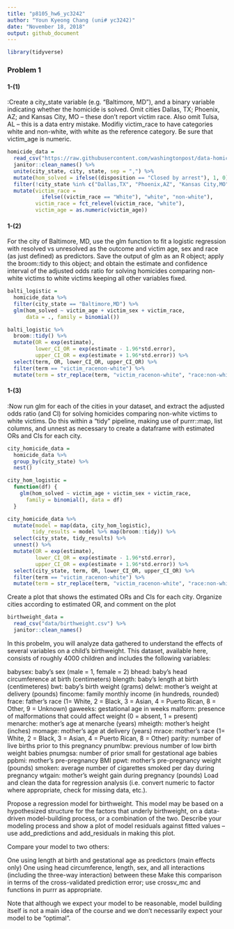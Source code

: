```yaml
---
title: "p8105_hw6_yc3242"
author: "Youn Kyeong Chang (uni# yc3242)"
date: "November 18, 2018"
output: github_document
---
```


```r
library(tidyverse)
```

### Problem 1

#### 1-(1)
:Create a city_state variable (e.g. “Baltimore, MD”), and a binary variable indicating whether the homicide is solved. Omit cities Dallas, TX; Phoenix, AZ; and Kansas City, MO – these don’t report victim race. Also omit Tulsa, AL – this is a data entry mistake. Modifiy victim_race to have categories white and non-white, with white as the reference category. Be sure that victim_age is numeric.
```r
homicide_data = 
  read_csv("https://raw.githubusercontent.com/washingtonpost/data-homicides/master/homicide-data.csv") %>% 
  janitor::clean_names() %>%  
  unite(city_state, city, state, sep = ",") %>%  
  mutate(hom_solved = ifelse((disposition == "Closed by arrest"), 1, 0)) %>% 
  filter(!city_state %in% c("Dallas,TX", "Phoenix,AZ", "Kansas City,MO", "Tulsa,AL"))  %>% 
  mutate(victim_race = 
           ifelse((victim_race == "White"), "white", "non-white"),
         victim_race = fct_relevel(victim_race, "white"),
         victim_age = as.numeric(victim_age)) 
```

#### 1-(2)
For the city of Baltimore, MD, use the glm function to fit a logistic regression with resolved vs unresolved as the outcome and victim age, sex and race (as just defined) as predictors. Save the output of glm as an R object; apply the broom::tidy to this object; and obtain the estimate and confidence interval of the adjusted odds ratio for solving homicides comparing non-white victims to white victims keeping all other variables fixed.

```r
balti_logistic = 
  homicide_data %>% 
  filter(city_state == "Baltimore,MD") %>% 
  glm(hom_solved ~ victim_age + victim_sex + victim_race, 
      data = ., family = binomial())

balti_logistic %>% 
  broom::tidy() %>% 
  mutate(OR = exp(estimate),
         lower_CI_OR = exp(estimate - 1.96*std.error),
         upper_CI_OR = exp(estimate + 1.96*std.error)) %>% 
  select(term, OR, lower_CI_OR, upper_CI_OR) %>% 
  filter(term == "victim_racenon-white") %>% 
  mutate(term = str_replace(term, "victim_racenon-white", "race:non-white")) %>%   knitr::kable()
```

#### 1-(3)
:Now run glm for each of the cities in your dataset, and extract the adjusted odds ratio (and CI) for solving homicides comparing non-white victims to white victims. Do this within a “tidy” pipeline, making use of  purrr::map, list columns, and unnest as necessary to create a dataframe with estimated ORs and CIs for each city.
```r
city_homicide_data = 
  homicide_data %>% 
  group_by(city_state) %>% 
  nest()

city_hom_logistic =
  function(df) {
    glm(hom_solved ~ victim_age + victim_sex + victim_race, 
      family = binomial(), data = df)
  }

city_homicide_data %>%
  mutate(model = map(data, city_hom_logistic),
        tidy_results = model %>% map(broom::tidy)) %>%
  select(city_state, tidy_results) %>%
  unnest() %>% 
  mutate(OR = exp(estimate),
         lower_CI_OR = exp(estimate - 1.96*std.error),
         upper_CI_OR = exp(estimate + 1.96*std.error)) %>% 
  select(city_state, term, OR, lower_CI_OR, upper_CI_OR) %>% 
  filter(term == "victim_racenon-white") %>% 
  mutate(term = str_replace(term, "victim_racenon-white", "race:non-white")) %>%   knitr::kable()
```



Create a plot that shows the estimated ORs and CIs for each city. Organize cities according to estimated OR, and comment on the plot

```r
birthweight_data = 
  read_csv("data/birthweight.csv") %>% 
  janitor::clean_names()
```

In this probelm, you will analyze data gathered to understand the effects of several variables on a child’s birthweight. This dataset, available here, consists of roughly 4000 children and includes the following variables:

babysex: baby’s sex (male = 1, female = 2)
bhead: baby’s head circumference at birth (centimeters)
blength: baby’s length at birth (centimeteres)
bwt: baby’s birth weight (grams)
delwt: mother’s weight at delivery (pounds)
fincome: family monthly income (in hundreds, rounded)
frace: father’s race (1= White, 2 = Black, 3 = Asian, 4 = Puerto Rican, 8 = Other, 9 = Unknown)
gaweeks: gestational age in weeks
malform: presence of malformations that could affect weight (0 = absent, 1 = present)
menarche: mother’s age at menarche (years)
mheigth: mother’s height (inches)
momage: mother’s age at delivery (years)
mrace: mother’s race (1= White, 2 = Black, 3 = Asian, 4 = Puerto Rican, 8 = Other)
parity: number of live births prior to this pregnancy
pnumlbw: previous number of low birth weight babies
pnumgsa: number of prior small for gestational age babies
ppbmi: mother’s pre-pregnancy BMI
ppwt: mother’s pre-pregnancy weight (pounds)
smoken: average number of cigarettes smoked per day during pregnancy
wtgain: mother’s weight gain during pregnancy (pounds)
Load and clean the data for regression analysis (i.e. convert numeric to factor where appropriate, check for missing data, etc.).

Propose a regression model for birthweight. This model may be based on a hypothesized structure for the factors that underly birthweight, on a data-driven model-building process, or a combination of the two. Describe your modeling process and show a plot of model residuals against fitted values – use  add_predictions and add_residuals in making this plot.

Compare your model to two others:

One using length at birth and gestational age as predictors (main effects only)
One using head circumference, length, sex, and all interactions (including the three-way interaction) between these
Make this comparison in terms of the cross-validated prediction error; use crossv_mc and functions in  purrr as appropriate.

Note that although we expect your model to be reasonable, model building itself is not a main idea of the course and we don’t necessarily expect your model to be “optimal”.